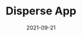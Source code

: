---
title: Disperse App
category: Project
status: publish
date: 2021-09-21
slug:  State of the DApps Disperse �� Send IOTX and XRC20 tokens in batches to multiple recipients.
logo: /img/Disperse App.png
featured_img: https://wp.gcap1.iotex.io/wp-content/uploads/2021/09/disperseapp-header.png
website:
twitter:
telegram:
---
